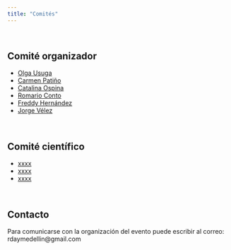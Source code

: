 ```yaml
---
title: "Comités"
---
```


<br/>

## Comité organizador
- [Olga Usuga](http://scienti.colciencias.gov.co:8081/cvlac/visualizador/generarCurriculoCv.do?cod_rh=0000942065)
- [Carmen Patiño](https://www.udea.edu.co/)
- [Catalina Ospina](https://www.unad.edu.co/)
- [Romario Conto](https://www.itm.edu.co/)
- [Freddy Hernández](https://fhernanb.github.io/)
- [Jorge Vélez](https://jorgeivanvelez.netlify.app/)

<br/>

## Comité científico
- [xxxx](https://rday-colombia.github.io/2023)
- [xxxx](https://rday-colombia.github.io/2023)
- [xxxx](https://rday-colombia.github.io/2023)


<br/>

## Contacto
Para comunicarse con la organización del evento puede escribir al correo: rdaymedellin@gmail.com


